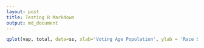 ```yaml
---
layout: post
title: Testing R Markdown
output: md_document
---
```


```r
qplot(vap, total, data=ss, xlab='Voting Age Population', ylab = 'Race Spending') + geom_smooth()
```